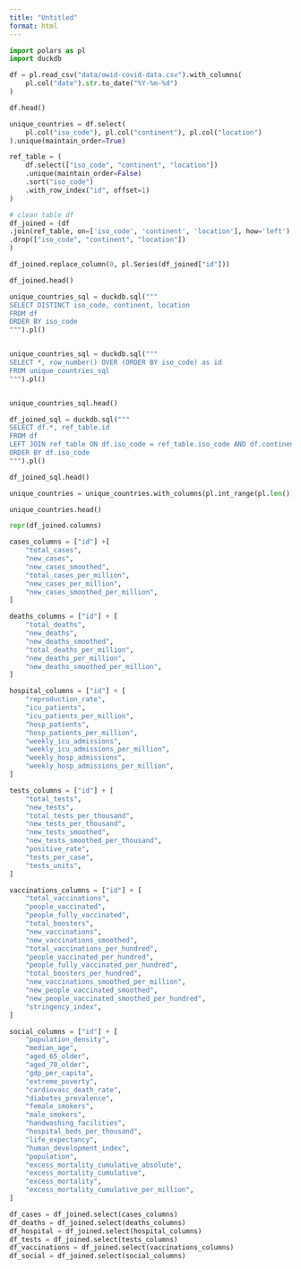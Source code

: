 ```yaml
---
title: "Untitled"
format: html
---
```



```python
import polars as pl
import duckdb
```


```python
df = pl.read_csv("data/owid-covid-data.csv").with_columns(
    pl.col("date").str.to_date("%Y-%m-%d")
)

df.head()
```


```python
unique_countries = df.select(
    pl.col("iso_code"), pl.col("continent"), pl.col("location")
).unique(maintain_order=True)

ref_table = (
    df.select(["iso_code", "continent", "location"])
    .unique(maintain_order=False)
    .sort("iso_code")
    .with_row_index("id", offset=1)
)

```

```python
# clean table df
df_joined = (df
.join(ref_table, on=['iso_code', 'continent', 'location'], how='left')
.drop(["iso_code", "continent", "location"])
)

df_joined.replace_column(0, pl.Series(df_joined["id"]))

df_joined.head()
```






```python
unique_countries_sql = duckdb.sql("""
SELECT DISTINCT iso_code, continent, location
FROM df
ORDER BY iso_code
""").pl()


unique_countries_sql = duckdb.sql("""
SELECT *, row_number() OVER (ORDER BY iso_code) as id
FROM unique_countries_sql
""").pl()


unique_countries_sql.head()
```

```python
df_joined_sql = duckdb.sql("""
SELECT df.*, ref_table.id
FROM df
LEFT JOIN ref_table ON df.iso_code = ref_table.iso_code AND df.continent = ref_table.continent AND df.location = ref_table.location
ORDER BY df.iso_code
""").pl()

df_joined_sql.head()
```





```python
unique_countries = unique_countries.with_columns(pl.int_range(pl.len()).alias("id"))
```


```python
unique_countries.head()
```




```python
repr(df_joined.columns)

cases_columns = ["id"] +[
    "total_cases",
    "new_cases",
    "new_cases_smoothed",
    "total_cases_per_million",
    "new_cases_per_million",
    "new_cases_smoothed_per_million",
]

deaths_columns = ["id"] + [
    "total_deaths",
    "new_deaths",
    "new_deaths_smoothed",
    "total_deaths_per_million",
    "new_deaths_per_million",
    "new_deaths_smoothed_per_million",
]

hospital_columns = ["id"] + [
    "reproduction_rate",
    "icu_patients",
    "icu_patients_per_million",
    "hosp_patients",
    "hosp_patients_per_million",
    "weekly_icu_admissions",
    "weekly_icu_admissions_per_million",
    "weekly_hosp_admissions",
    "weekly_hosp_admissions_per_million",
]

tests_columns = ["id"] + [
    "total_tests",
    "new_tests",
    "total_tests_per_thousand",
    "new_tests_per_thousand",
    "new_tests_smoothed",
    "new_tests_smoothed_per_thousand",
    "positive_rate",
    "tests_per_case",
    "tests_units",
]

vaccinations_columns = ["id"] + [
    "total_vaccinations",
    "people_vaccinated",
    "people_fully_vaccinated",
    "total_boosters",
    "new_vaccinations",
    "new_vaccinations_smoothed",
    "total_vaccinations_per_hundred",
    "people_vaccinated_per_hundred",
    "people_fully_vaccinated_per_hundred",
    "total_boosters_per_hundred",
    "new_vaccinations_smoothed_per_million",
    "new_people_vaccinated_smoothed",
    "new_people_vaccinated_smoothed_per_hundred",
    "stringency_index",
]

social_columns = ["id"] + [
    "population_density",
    "median_age",
    "aged_65_older",
    "aged_70_older",
    "gdp_per_capita",
    "extreme_poverty",
    "cardiovasc_death_rate",
    "diabetes_prevalence",
    "female_smokers",
    "male_smokers",
    "handwashing_facilities",
    "hospital_beds_per_thousand",
    "life_expectancy",
    "human_development_index",
    "population",
    "excess_mortality_cumulative_absolute",
    "excess_mortality_cumulative",
    "excess_mortality",
    "excess_mortality_cumulative_per_million",
]

df_cases = df_joined.select(cases_columns)
df_deaths = df_joined.select(deaths_columns)
df_hospital = df_joined.select(hospital_columns)
df_tests = df_joined.select(tests_columns)
df_vaccinations = df_joined.select(vaccinations_columns)
df_social = df_joined.select(social_columns)



```


```python
 
```